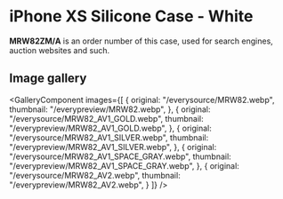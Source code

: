 
# iPhone XS Silicone Case - White

<Callout type='info' emoji='👉🏻'>**MRW82ZM/A** is an order number of this case, used for search engines, auction websites and such.</Callout>

## Image gallery

<GalleryComponent
    images={[
      {
        original: "/everysource/MRW82.webp",
        thumbnail: "/everypreview/MRW82.webp",
      },
      {
        original: "/everysource/MRW82_AV1_GOLD.webp",
        thumbnail: "/everypreview/MRW82_AV1_GOLD.webp",
      },
      {
        original: "/everysource/MRW82_AV1_SILVER.webp",
        thumbnail: "/everypreview/MRW82_AV1_SILVER.webp",
      },
      {
        original: "/everysource/MRW82_AV1_SPACE_GRAY.webp",
        thumbnail: "/everypreview/MRW82_AV1_SPACE_GRAY.webp",
      },
      {
        original: "/everysource/MRW82_AV2.webp",
        thumbnail: "/everypreview/MRW82_AV2.webp",
      }
    ]}
  />
